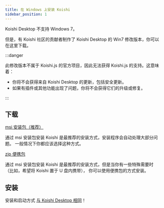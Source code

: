 ```yaml
---
title: 在 Windows 上安装 Koishi
sidebar_position: 1
---
```



Koishi Desktop 不支持 Windows 7。

但是，有 Koishi 社区的贡献者制作了 Koishi Desktop 的 Win7 修改版本，你可以在这里下载。

:::danger

此修改版本不属于 Koishi.js 的官方项目，因此无法获得 Koishi.js 的支持。这意味着：

- 你将不会获得来自 Koishi Desktop 的更新，包括安全更新。
- 如果有插件或其他功能出现了问题，你将不会获得它们的升级或修复。

:::

## 下载

<Tabs groupId="install-method">
<TabItem value="installer" label="安装包（推荐）" default>

<p>
  <a
    className="button button--secondary"
    href="http://ghproxy.com/https://github.com/koishijs/koishi-desktop/releases/download/v0.7.1/koishi-desktop-win-x64-v0.7.1.msi"
    target="_blank"
    rel="noopener noreferrer"
  >
    msi 安装包（推荐）
  </a>
</p>

通过 msi 安装包安装 Koishi 是最推荐的安装方式，安装程序会自动处理大部分问题。
一般情况下你都应该选择这种方式。

</TabItem>
<TabItem value="portable" label="便携包">

<p>
  <a
    className="button button--secondary"
    href="http://ghproxy.com/https://github.com/koishijs/koishi-desktop/releases/download/v0.7.1/koishi-desktop-win-x64-v0.7.1.zip"
    target="_blank"
    rel="noopener noreferrer"
  >
    zip 便携包
  </a>
</p>

通过 msi 安装包安装 Koishi 是最推荐的安装方式，但是当你有一些特殊需要时
（比如，希望将 Koishi 置于 U 盘内携带），
你可以使用便携包的方式安装。

</TabItem>
</Tabs>

## 安装

安装和启动方式 [与 Koishi Desktop 相同](/platform/win)！

